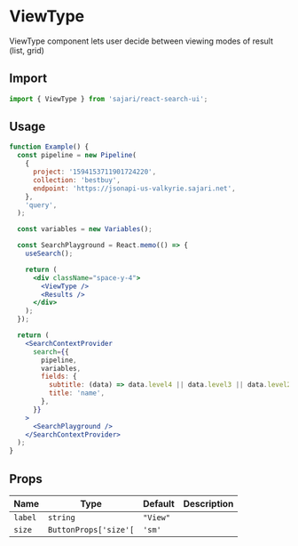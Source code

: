 
<SEO title="ViewType" description="ViewType component lets user decide between viewing modes of result (list, grid)" />

# ViewType

ViewType component lets user decide between viewing modes of result (list, grid)

## Import

```js
import { ViewType } from 'sajari/react-search-ui';
```

## Usage

```jsx
function Example() {
  const pipeline = new Pipeline(
    {
      project: '1594153711901724220',
      collection: 'bestbuy',
      endpoint: 'https://jsonapi-us-valkyrie.sajari.net',
    },
    'query',
  );

  const variables = new Variables();

  const SearchPlayground = React.memo(() => {
    useSearch();

    return (
      <div className="space-y-4">
        <ViewType />
        <Results />
      </div>
    );
  });

  return (
    <SearchContextProvider
      search={{
        pipeline,
        variables,
        fields: {
          subtitle: (data) => data.level4 || data.level3 || data.level2 || data.level1 || data.brand,
          title: 'name',
        },
      }}
    >
      <SearchPlayground />
    </SearchContextProvider>
  );
}
```

## Props

| Name    | Type                  | Default  | Description |
| ------- | --------------------- | -------- | ----------- |
| `label` | `string`              | `"View"` |             |
| `size`  | `ButtonProps['size'[` | `'sm'`   |             |
